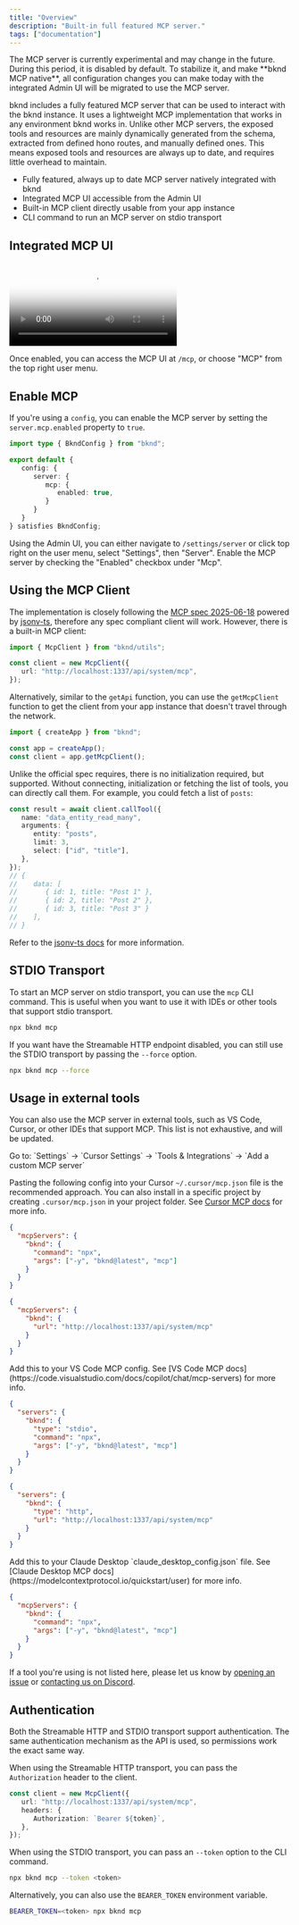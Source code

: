 ```yaml
---
title: "Overview"
description: "Built-in full featured MCP server."
tags: ["documentation"]
---
```



<Callout type="warning">
   The MCP server is currently experimental and may change in the future. During this period, it is disabled by default. To stabilize it, and make **bknd MCP native**, all configuration changes you can make today with the integrated Admin UI will be migrated to use the MCP server.
</Callout>

bknd includes a fully featured MCP server that can be used to interact with the bknd instance. It uses a lightweight MCP implementation that works in any environment bknd works in. Unlike other MCP servers, the exposed tools and resources are mainly dynamically generated from the schema, extracted from defined hono routes, and manually defined ones. This means exposed tools and resources are always up to date, and requires little overhead to maintain. 

- Fully featured, always up to date MCP server natively integrated with bknd
- Integrated MCP UI accessible from the Admin UI
- Built-in MCP client directly usable from your app instance
- CLI command to run an MCP server on stdio transport


## Integrated MCP UI
<video controls poster="/content/mcp/v0.17_mcp_o_frame_12.5s.jpg">
   <source src="/content/mcp/v0.17_mcp_o.mp4" type="video/mp4" />
</video>

Once enabled, you can access the MCP UI at `/mcp`, or choose "MCP" from the top right user menu.

## Enable MCP

If you're using a `config`, you can enable the MCP server by setting the `server.mcp.enabled` property to `true`.

```typescript
import type { BkndConfig } from "bknd";

export default {
   config: {
      server: {
         mcp: {
            enabled: true,
         }
      }
   }   
} satisfies BkndConfig;
```

Using the Admin UI, you can either navigate to `/settings/server` or click top right on the user menu, select "Settings", then "Server". Enable the MCP server by checking the "Enabled" checkbox under "Mcp".

## Using the MCP Client

The implementation is closely following the [MCP spec 2025-06-18](https://modelcontextprotocol.io/specification/2025-06-18) powered by [jsonv-ts](https://github.com/jsonv-ts/jsonv-ts), therefore any spec compliant client will work. However, there is a built-in MCP client:

```typescript
import { McpClient } from "bknd/utils";

const client = new McpClient({
   url: "http://localhost:1337/api/system/mcp",
});
```

Alternatively, similar to the `getApi` function, you can use the `getMcpClient` function to get the client from your app instance that doesn't travel through the network.

```typescript
import { createApp } from "bknd";

const app = createApp();
const client = app.getMcpClient();
```

Unlike the official spec requires, there is no initialization required, but supported. Without connecting, initialization or fetching the list of tools, you can directly call them. For example, you could fetch a list of `posts`:

```typescript
const result = await client.callTool({
   name: "data_entity_read_many",
   arguments: {
      entity: "posts",
      limit: 3,
      select: ["id", "title"],
   },
});
// {
//    data: [
//       { id: 1, title: "Post 1" },
//       { id: 2, title: "Post 2" },
//       { id: 3, title: "Post 3" }
//    ],
// }
```

Refer to the [jsonv-ts docs](https://github.com/dswbx/jsonv-ts#mcp-client) for more information.

## STDIO Transport

To start an MCP server on stdio transport, you can use the `mcp` CLI command. This is useful when you want to use it with IDEs or other tools that support stdio transport.

```bash
npx bknd mcp
```

If you want have the Streamable HTTP endpoint disabled, you can still use the STDIO transport by passing the `--force` option.

```bash
npx bknd mcp --force
```

## Usage in external tools

You can also use the MCP server in external tools, such as VS Code, Cursor, or other IDEs that support MCP. This list is not exhaustive, and will be updated. 

<Accordions type="single">
<Accordion title="Cursor">
Go to: `Settings` -> `Cursor Settings` -> `Tools & Integrations` -> `Add a custom MCP server`

Pasting the following config into your Cursor `~/.cursor/mcp.json` file is the recommended approach. You can also install in a specific project by creating `.cursor/mcp.json` in your project folder. See [Cursor MCP docs](https://docs.cursor.com/context/model-context-protocol) for more info.

```json tab="Local"
{
  "mcpServers": {
    "bknd": {
      "command": "npx",
      "args": ["-y", "bknd@latest", "mcp"]
    }
  }
}
```

```json tab="Remote"
{
  "mcpServers": {
    "bknd": {
      "url": "http://localhost:1337/api/system/mcp"
    }
  }
}
```
</Accordion>

<Accordion title="VS Code">
Add this to your VS Code MCP config. See [VS Code MCP docs](https://code.visualstudio.com/docs/copilot/chat/mcp-servers) for more info.

```json tab="Local"
{
  "servers": {
    "bknd": {
      "type": "stdio",
      "command": "npx",
      "args": ["-y", "bknd@latest", "mcp"]
    }
  }
}
```

```json tab="Remote"
{
  "servers": {
    "bknd": {
      "type": "http",
      "url": "http://localhost:1337/api/system/mcp"
    }
  }
}
```
</Accordion>

<Accordion title="Claude Desktop">
Add this to your Claude Desktop `claude_desktop_config.json` file. See [Claude Desktop MCP docs](https://modelcontextprotocol.io/quickstart/user) for more info.
  
```json title="claude_desktop_config.json"
{
  "mcpServers": {
    "bknd": {
      "command": "npx",
      "args": ["-y", "bknd@latest", "mcp"]
    }
  }
}
```
  </Accordion>
</Accordions>

If a tool you're using is not listed here, please let us know by [opening an issue](https://github.com/bknd-dev/bknd/issues/new) or [contacting us on Discord](https://discord.com/invite/Qjz9nNHYTB).

## Authentication

Both the Streamable HTTP and STDIO transport support authentication. The same authentication mechanism as the API is used, so permissions work the exact same way.

When using the Streamable HTTP transport, you can pass the `Authorization` header to the client.

```typescript
const client = new McpClient({
   url: "http://localhost:1337/api/system/mcp",
   headers: {
      Authorization: `Bearer ${token}`,
   },
});
```

When using the STDIO transport, you can pass an `--token` option to the CLI command.

```bash
npx bknd mcp --token <token>
```

Alternatively, you can also use the `BEARER_TOKEN` environment variable.

```bash
BEARER_TOKEN=<token> npx bknd mcp
```
